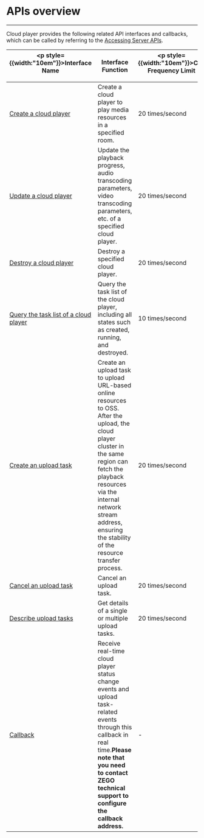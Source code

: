 # APIs overview


---

Cloud player provides the following related API interfaces and callbacks, which can be called by referring to the [Accessing Server APIs](./Accessing%20Server%20APIs.mdx).

|<p style={{width:"10em"}}>Interface Name</p>|Interface Function|<p style={{width:"10em"}}>Call Frequency Limit</p>|
|-|-|-|
|[Create a cloud player](./Create%20Player.mdx)|Create a cloud player to play media resources in a specified room.|20 times/second|
|[Update a cloud player](./Update%20Player.mdx)|Update the playback progress, audio transcoding parameters, video transcoding parameters, etc. of a specified cloud player.|20 times/second|
|[Destroy a cloud player](./Delete%20Player.mdx)|Destroy a specified cloud player.|20 times/second|
|[Query the task list of a cloud player](./Describe%20Players.mdx)|Query the task list of the cloud player, including all states such as created, running, and destroyed.|10 times/second|
|[Create an upload task](./Create%20Upload%20task.mdx) | Create an upload task to upload URL-based online resources to OSS. After the upload, the cloud player cluster in the same region can fetch the playback resources via the internal network stream address, ensuring the stability of the resource transfer process. | 20 times/second |
|[Cancel an upload task](./Cancel%20upload%20task.mdx) | Cancel an upload task. | 20 times/second |
|[Describe upload tasks](./Describe%20upload%20tasks.mdx) | Get details of a single or multiple upload tasks. | 20 times/second |
|[Callback](./Callback/Callback.mdx)|Receive real-time cloud player status change events and upload task-related events through this callback in real time.**Please note that you need to contact ZEGO technical support to configure the callback address.**|-|
